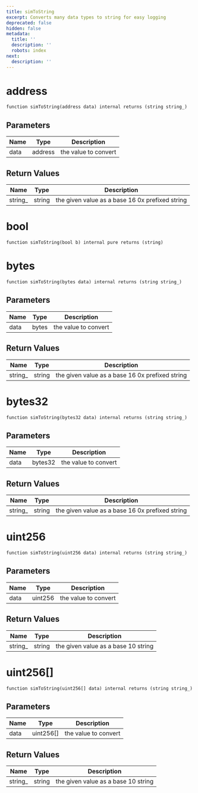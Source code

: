```yaml
---
title: simToString
excerpt: Converts many data types to string for easy logging
deprecated: false
hidden: false
metadata:
  title: ''
  description: ''
  robots: index
next:
  description: ''
---
```

# address

```solidity
function simToString(address data) internal returns (string string_)
```

## Parameters

| Name | Type    | Description          |
| ---- | ------- | -------------------- |
| data | address | the value to convert |

## Return Values

| Name     | Type   | Description                                     |
| -------- | ------ | ----------------------------------------------- |
| string\_ | string | the given value as a base 16 0x prefixed string |

# bool

```solidity
function simToString(bool b) internal pure returns (string)
```

# bytes

```solidity
function simToString(bytes data) internal returns (string string_)
```

## Parameters

| Name | Type  | Description          |
| ---- | ----- | -------------------- |
| data | bytes | the value to convert |

## Return Values

| Name     | Type   | Description                                     |
| -------- | ------ | ----------------------------------------------- |
| string\_ | string | the given value as a base 16 0x prefixed string |

# bytes32

```solidity
function simToString(bytes32 data) internal returns (string string_)
```

## Parameters

| Name | Type    | Description          |
| ---- | ------- | -------------------- |
| data | bytes32 | the value to convert |

## Return Values

| Name     | Type   | Description                                     |
| -------- | ------ | ----------------------------------------------- |
| string\_ | string | the given value as a base 16 0x prefixed string |

# uint256

```solidity
function simToString(uint256 data) internal returns (string string_)
```

## Parameters

| Name | Type    | Description          |
| ---- | ------- | -------------------- |
| data | uint256 | the value to convert |

## Return Values

| Name     | Type   | Description                         |
| -------- | ------ | ----------------------------------- |
| string\_ | string | the given value as a base 10 string |

# uint256\[]

```solidity
function simToString(uint256[] data) internal returns (string string_)
```

## Parameters

| Name | Type       | Description          |
| ---- | ---------- | -------------------- |
| data | uint256\[] | the value to convert |

## Return Values

| Name     | Type   | Description                         |
| -------- | ------ | ----------------------------------- |
| string\_ | string | the given value as a base 10 string |
